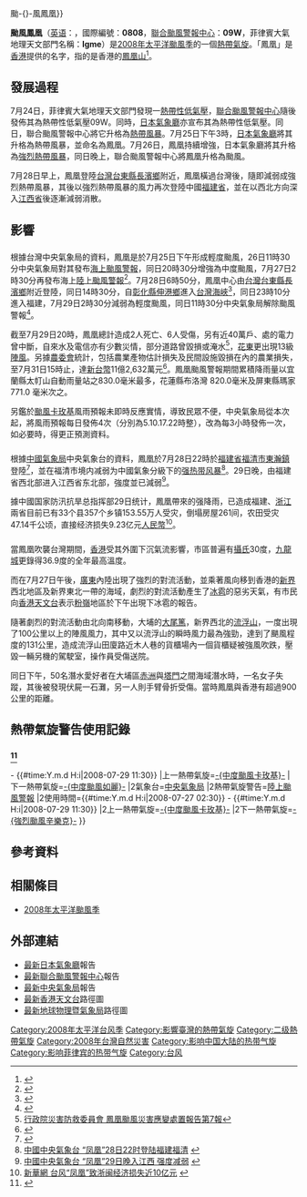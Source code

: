 {{NoteTA
|G1=CWBTyphoonOld
|T=zh:颱風鳳凰 (2008年);zh-cn:强台风凤凰 (2008年);zh-tw:中度颱風鳳凰 (2008年);zh-hk:強颱風鳳凰 (2008年);zh-mo:強颱風鳳凰 (2008年)
|1=zh:颱風鳳凰;zh-cn:强台风凤凰;zh-tw:中度颱風鳳凰;zh-hk:強颱風鳳凰;zh-mo:強颱風鳳凰
}}
{{About|2008年的颱風鳳凰|其他名為鳳凰的風暴|颱風鳳凰{{!}}颱-{}-風鳳凰}}
{{颱風基礎資訊
|颱風名稱              = 颱風鳳凰
|外文名稱              = Typhoon Fung-wong
|外文語言              = 英語
|代表圖像              = Fung-wong 2008-07-27 1359Z.jpg
|代表圖像名稱           = 颱風鳳凰
|形成日期              = 2008年7月24日
|消散日期              = 2008年7月29日
|十分鐘平均風速JMA      = 75|JMA=knot
|十分鐘平均風速CWB      = 43|CWB=m/s
|十分鐘平均風速KMA      = 38|KMA=m/s
|十分鐘平均風速HKO      = 160
|十分鐘平均風速PAGASA      = 140
|二分鐘平均風速         = 45|NMC=m/s
|一分鐘平均風速         = 95|SSHS=knot
|最低氣壓              = 960<!--JMA-->
|瞬間最大陣風          = 195<!--JMA-->
|財產損失              = {{TWN}}11億2,632萬元[[新台幣|新台幣]]
|死傷人數              = {{TWN}}2死6傷<br>{{HK}}1死2傷
|影響地區              = {{TWN}}<br>{{CHNML}}<!--影響地區只用{{CHNML}}就可以，因為影響的地區並不是影響的省份--><br>{{HK}}
|備註                  = 
|颱風路徑圖            = Fung-wong 2008 track.png
|風季年份              = 2008
|風季位置              = 太平洋
}}

'''颱風鳳凰'''（[[英语|英语]]：'''{{lang|en|Typhoon Fung-wong}}'''，國際編號：'''0808'''，[[聯合颱風警報中心|聯合颱風警報中心]]：'''09W'''，菲律賓大氣地理天文部門名稱：'''Igme'''）是[[2008年太平洋颱風季|2008年太平洋颱風季]]的一個[[熱帶氣旋|熱帶氣旋]]。「鳳凰」是[[香港|香港]]提供的名字，指的是香港的[[鳳凰山_(香港)|鳳凰山]]<ref>{{cite web|title=熱帶氣旋名字的意義|url=http://www.hko.gov.hk/informtc/sound/tc_pronunciation2008c.htm#N.korea|date=|author=|publisher=|accessdate=2008-07-27|archive-date=2008-12-18|archive-url=https://web.archive.org/web/20081218051544/http://www.hko.gov.hk/informtc/sound/tc_pronunciation2008c.htm#N.korea|dead-url=no}}</ref>。

==發展過程==
{{phs wikify}}
7月24日，菲律賓大氣地理天文部門發現一[[熱帶性低氣壓|熱帶性低氣壓]]，[[聯合颱風警報中心|聯合颱風警報中心]]隨後發佈其為熱帶性低氣壓09W。同時，[[日本氣象廳|日本氣象廳]]亦宣布其為熱帶性低氣壓。同日，聯合颱風警報中心將它升格為[[熱帶風暴|熱帶風暴]]。7月25日下午3時，[[日本氣象廳|日本氣象廳]]將其升格為熱帶風暴，並命名為鳳凰。7月26日，鳳凰持續增強，日本氣象廳將其升格為[[強烈熱帶風暴|強烈熱帶風暴]]，同日晚上，聯合颱風警報中心將鳳凰升格為颱風。

7月28日早上，鳳凰登陸[[台灣|台灣]][[台東縣|台東縣]][[長濱鄉|長濱鄉]]附近，鳳凰橫過台灣後，隨即減弱成強烈熱帶風暴，其後以強烈熱帶風暴的風力再次登陸中國[[福建省|福建省]]，並在以西北方向深入[[江西省|江西省]]後逐漸減弱消散。

==影響==
==={{TWN}}===
{{noteUTC+8}}
{{臺灣颱風降水量紀錄}}
根據台灣中央氣象局的資料，鳳凰是於7月25日下午形成輕度颱風，26日11時30分中央氣象局對其發布[[海上颱風警報|海上颱風警報]]，同日20時30分增強為中度颱風，7月27日2時30分再發布海上[[陸上颱風警報|陸上颱風警報]]<ref>{{cite web|title=中央氣象局 颱風警報單|url=http://www.cwb.gov.tw/V5/warning/w21.htm|date=|author=|publisher=|accessdate=2008-07-27}}</ref>。7月28日6時50分，鳳凰中心由[[台灣|台灣]][[台東縣|台東縣]][[長濱鄉|長濱鄉]]附近登陸，同日14時30分，自[[彰化縣|彰化縣]][[伸港鄉|伸港鄉]]進入[[台灣海峽|台灣海峽]]<ref>{{cite web|title=中央氣象局 颱風警報單|url=http://www.cwb.gov.tw/V5/warning/w21.htm|date=|author=|publisher=|accessdate=2008-07-28}}</ref>，同日23時10分進入福建，7月29日2時30分減弱為輕度颱風，同日11時30分中央氣象局解除颱風警報<ref>{{cite web|title=中央氣象局 颱風警報單|url=http://www.cwb.gov.tw/V5/warning/w21.htm|date=|author=|publisher=|accessdate=2008-07-29}}</ref>。

截至7月29日20時，鳳凰總計造成2人死亡、6人受傷，另有近40萬戶、處的電力曾中斷，自來水及電信亦有少數災情，部分道路曾毀損或淹水<ref>[http://210.69.173.21/uploadfiles/series/200807291009.pdf 行政院災害防救委員會 鳳凰颱風災害應變處置報告第7報]{{dead link|date=2018年5月 |bot=InternetArchiveBot |fix-attempted=yes }}</ref>，[[花東|花東]]更出現13級[[陣風|陣風]]。另據[[農委會|農委會]]統計，包括農業產物估計損失及民間設施毀損在內的農業損失，至7月31日15時止，達[[新台幣|新台幣]]11億2,632萬元<ref>{{Cite web |url=http://www.coa.gov.tw/show_news.php?cat=show_news&serial=coa_diamond_20080728171240 |title=行政院農業委員會 鳳凰颱風農業災情報告 |access-date=2008-07-29 |archive-url=https://web.archive.org/web/20080807020246/http://www.coa.gov.tw/show_news.php?cat=show_news&serial=coa_diamond_20080728171240 |archive-date=2008-08-07 |dead-url=yes }}</ref>。鳳凰颱風警報期間累積降雨量以宜蘭縣太帄山自動雨量站之830.0毫米最多，花蓮縣布洛灣 820.0毫米及屏東縣瑪家 771.0 毫米次之。

另鑑於[[颱風海鷗_(2008年)|颱風卡玫基]]風雨預報未即時反應實情，導致民眾不便，中央氣象局從本次起，將風雨預報每日發佈4次（分別為5.10.17.22時整），改為每3小時發佈一次，如必要時，得更正預測資料。

==={{CHNML}}===
根據[[中國氣象局|中國氣象局]]中央氣象台的資料，鳳凰於7月28日22時於[[福建省|福建省]][[福清市|福清市]][[東瀚鎮|東瀚鎮]]登陸<ref>{{cite web|title=中國氣象局中央氣象台|url=http://www.nmc.gov.cn|date=|author=|publisher=|accessdate=2008-07-28|archive-url=https://web.archive.org/web/20120928121548/http://www.nmc.gov.cn/|archive-date=2012-09-28|dead-url=yes}}</ref>，並在福清市境内减弱为中國氣象分級下的[[强热带风暴|强热带风暴]]<ref>[http://www.nmc.gov.cn/news/158198.html 中國中央氣象台 “凤凰”28日22时登陆福建福清] {{webarchive|url=https://web.archive.org/web/20080801072836/http://www.nmc.gov.cn/news/158198.html |date=2008-08-01 }}</ref>。29日晚，由福建省西北部进入江西省东北部，強度並已減弱<ref>[http://www.nmc.gov.cn/news/158378.html 中國中央氣象台 “凤凰”29日晚入江西 强度减弱] {{webarchive|url=https://web.archive.org/web/20080731163649/http://www.nmc.gov.cn/news/158378.html |date=2008-07-31 }}</ref>。

據中國国家防汛抗旱总指挥部29日统计，鳳凰帶來的强降雨，已造成福建、[[浙江|浙江]]兩省目前已有33个县357个乡镇153.55万人受灾，倒塌房屋261间，农田受灾47.14千公顷，直接经济损失9.23亿元[[人民幣|人民幣]]<ref>[http://www.nmc.gov.cn/news/158438.html 新華網 台风“凤凰”致浙闽经济损失近10亿元] {{webarchive|url=https://web.archive.org/web/20080731163939/http://www.nmc.gov.cn/news/158438.html |date=2008-07-31 }}</ref>。

==={{HK}}===
當鳳凰吹襲台灣期間，[[香港|香港]]受其外圍下沉氣流影響，市區普遍有[[攝氏|攝氏]]30度，[[九龍城|九龍城]]更錄得36.9度的全年最高溫度。

而在7月27日午後，[[廣東|廣東]]內陸出現了強烈的對流活動，並乘著風向移到香港的[[新界|新界]]西北地區及新界東北一帶的海域，劇烈的對流活動產生了[[冰雹|冰雹]]的惡劣天氣，有市民向[[香港天文台|香港天文台]]表示[[粉嶺|粉嶺]]地區於下午出現下冰雹的報告。

隨著劇烈的對流活動由北向南移動，大埔的[[大尾篤|大尾篤]]，新界西北的[[流浮山|流浮山]]，一度出現了100公里以上的陣風風力，其中又以流浮山的瞬時風力最為強勁，達到了颶風程度的131公里，造成流浮山田廈路近木人巷的貨櫃場內一個貨櫃疑被強風吹跌，壓毀一輛另機的駕駛室，操作員受傷送院。

同日下午，50名潛水愛好者在大埔區[[赤洲|赤洲]]與[[塔門|塔門]]之間海域潛水時，一名女子失蹤，其後被發現伏屍一石灘，另一人則手臂骨折受傷。當時鳳凰與香港有超過900公里的距離。

== 熱帶氣旋警告使用記錄 ==
==={{TWN}}<ref>{{Cite web |url=http://rdc28.cwb.gov.tw/data.php?num=2008080726&year=2008&c_name=%BB%F1%B0%C4&e_name=FUNG-WONG |title=中央氣象局TDB防災颱風資料庫網頁系統 }}{{Dead link|date=2020年1月 |bot=InternetArchiveBot |fix-attempted=yes }}</ref>===
{{熱帶氣旋警告使用記錄
|氣象台={{flagicon|Taiwan}}[[中央氣象局|中央氣象局]]
|警告系統=[[熱帶氣旋警告#臺灣|颱風警報]]
|熱帶氣旋警告=[[海上颱風警報|海上颱風警報]]
|使用時間={{#time:Y.m.d H:i|2008-07-26 11:30}} - {{#time:Y.m.d H:i|2008-07-29 11:30}}
|上一熱帶氣旋=[[颱風海鷗_(2008年)|-{中度颱風卡玫基}-]]
|下一熱帶氣旋=[[颱風鸚鵡_(2008年)|-{中度颱風如麗}-]]
|2氣象台={{flagicon|Taiwan}}[[中央氣象局|中央氣象局]]
|2熱帶氣旋警告=[[陸上颱風警報|陸上颱風警報]]
|2使用時間={{#time:Y.m.d H:i|2008-07-27 02:30}} - {{#time:Y.m.d H:i|2008-07-29 11:30}}
|2上一熱帶氣旋=[[颱風海鷗_(2008年)|-{中度颱風卡玫基}-]]
|2下一熱帶氣旋=[[颱風辛樂克_(2008年)|-{強烈颱風辛樂克}-]]
}}

==參考資料==
{{reflist|2}}

==相關條目==
{{Commons category|Typhoon Fung-wong (2008)}}
* [[2008年太平洋颱風季|2008年太平洋颱風季]]

==外部連結==
{{wikinewspar2|熱帶風暴「鳳凰」變中颱台灣進入警戒|颱風鳳凰吹襲台灣造成災害現轉吹福建}}
*[http://www.jma.go.jp/en/typh/0808.html 最新]{{dead link|date=2018年5月 |bot=InternetArchiveBot |fix-attempted=yes }}[[日本氣象廳|日本氣象廳]]報告
*[https://web.archive.org/web/20080727032658/http://metocph.nmci.navy.mil/jtwc/warnings/wp0908web.txt 最新][[聯合颱風警報中心|聯合颱風警報中心]]報告
*[http://www.cwb.gov.tw/V5/typhoon/ty.htm 最新][[中央氣象局|中央氣象局]]報告
*[https://web.archive.org/web/20080728235056/http://www.hko.gov.hk/wxinfo/currwx/tc_posc_0811.htm 最新][[香港天文台|香港天文台]]路徑圖
*[https://web.archive.org/web/20061017085025/http://www.smg.gov.mo/cvm/typhoon/fc_typhoonmain.htm 最新][[地球物理暨氣象局|地球物理暨氣象局]]路徑圖

{{2008 Pacific typhoon season buttons}}
{{台灣颱風}}

[[Category:2008年太平洋台风季|Category:2008年太平洋台风季]]
[[Category:影響臺灣的熱帶氣旋|Category:影響臺灣的熱帶氣旋]]
[[Category:二级熱帶氣旋|Category:二级熱帶氣旋]]
[[Category:2008年台灣自然災害|Category:2008年台灣自然災害]]
[[Category:影响中国大陆的热带气旋|Category:影响中国大陆的热带气旋]]
[[Category:影响菲律宾的热带气旋|Category:影响菲律宾的热带气旋]]
[[Category:台风|Category:台风]]